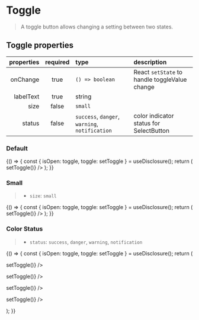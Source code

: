 
<Meta title="Forms/Toggle" component={Toggle} />

# Toggle

> A toggle button allows changing a setting between two states.

## Toggle properties

| properties | required | type                                                                                       | description                                   |
| ---------: | :------: | :----------------------------------------------------------------------------------------- | :-------------------------------------------- |
|   onChange |   true   | <code>() => boolean</code>                                                                 | React `setState` to handle toggleValue change |
|  labelText |   true   | string                                                                                     |                                               |
|       size |  false   | <code>small</code>                                                                         |                                               |
|     status |  false   | <code>success</code>, <code>danger</code>, <code>warning</code>, <code>notification</code> | color indicator status for SelectButton       |

### Default

<Canvas>
  <Story name="default">
    {() => {
      const { isOpen: toggle, toggle: setToggle } = useDisclosure();
      return (
        <Toggle
          labelText="Default"
          value={toggle}
          onChange={() => setToggle()}
        />
      );
    }}
  </Story>
</Canvas>

### Small

> - `size`: `small`

<Canvas>
  <Story name="small">
    {() => {
      const { isOpen: toggle, toggle: setToggle } = useDisclosure();
      return (
        <Toggle
          size="small"
          labelText="Small"
          name="small"
          value={toggle}
          onChange={() => setToggle()}
        />
      );
    }}
  </Story>
</Canvas>

### Color Status

> - `status`: `success`, `danger`, `warning`, `notification`

<Canvas>
  <Story name="status">
    {() => {
      const { isOpen: toggle, toggle: setToggle } = useDisclosure();
      return (
        <div>
          <p>
            <Toggle
              status="success"
              labelText="Success!"
              name="success"
              value={toggle}
              onChange={() => setToggle()}
            />
          </p>
          <Spacer height="1rem" />
          <p>
            <Toggle
              status="danger"
              labelText="Danger"
              name="danger"
              value={toggle}
              onChange={() => setToggle()}
            />
          </p>
          <Spacer height="1rem" />
          <p>
            <Toggle
              status="warning"
              labelText="Warning"
              name="warning"
              value={toggle}
              onChange={() => setToggle()}
            />
          </p>
          <Spacer height="1rem" />
          <p>
            <Toggle
              status="notification"
              labelText="Notification"
              name="notification"
              value={toggle}
              onChange={() => setToggle()}
            />
          </p>
        </div>
      );
    }}
  </Story>
</Canvas>

